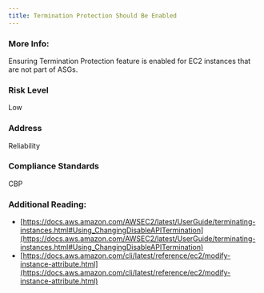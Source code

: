 ```yaml
---
title: Termination Protection Should Be Enabled
---
```


### More Info:

Ensuring Termination Protection feature is enabled for EC2 instances that are not part of ASGs.

### Risk Level

Low

### Address

Reliability

### Compliance Standards

CBP

### Additional Reading:

- [https://docs.aws.amazon.com/AWSEC2/latest/UserGuide/terminating-instances.html#Using_ChangingDisableAPITermination](https://docs.aws.amazon.com/AWSEC2/latest/UserGuide/terminating-instances.html#Using_ChangingDisableAPITermination)
- [https://docs.aws.amazon.com/cli/latest/reference/ec2/modify-instance-attribute.html](https://docs.aws.amazon.com/cli/latest/reference/ec2/modify-instance-attribute.html)
